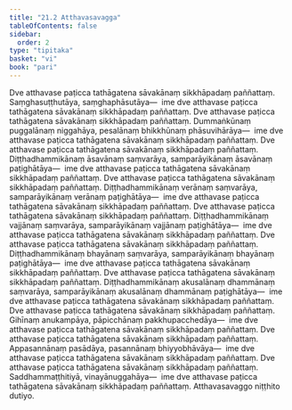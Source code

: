 ```yaml
---
title: "21.2 Atthavasavagga"
tableOfContents: false
sidebar:
  order: 2
type: "tipitaka"
basket: "vi"
book: "pari"
---
```



<DynamicBreadcrumb />

<Division number="498" book="pari" e="ch" v="5" p="384">

<Paragraph number="2410" book="pari">
Dve atthavase paṭicca tathāgatena sāvakānaṃ sikkhāpadaṃ paññattaṃ. Saṃghasuṭṭhutāya, saṃghaphāsutāya—  ime dve atthavase paṭicca tathāgatena sāvakānaṃ sikkhāpadaṃ paññattaṃ.
</Paragraph>

<Paragraph number="2411" book="pari">
Dve atthavase paṭicca tathāgatena sāvakānaṃ sikkhāpadaṃ paññattaṃ. Dummaṅkūnaṃ puggalānaṃ niggahāya, pesalānaṃ bhikkhūnaṃ phāsuvihārāya—  ime dve atthavase paṭicca tathāgatena sāvakānaṃ sikkhāpadaṃ paññattaṃ.
</Paragraph>

<Paragraph number="2412" book="pari">
Dve atthavase paṭicca tathāgatena sāvakānaṃ sikkhāpadaṃ paññattaṃ. Diṭṭhadhammikānaṃ āsavānaṃ saṃvarāya, samparāyikānaṃ āsavānaṃ paṭighātāya—  ime dve atthavase paṭicca tathāgatena sāvakānaṃ sikkhāpadaṃ paññattaṃ.
</Paragraph>

<Paragraph number="2413" book="pari">
Dve atthavase paṭicca tathāgatena sāvakānaṃ sikkhāpadaṃ paññattaṃ. Diṭṭhadhammikānaṃ verānaṃ saṃvarāya, samparāyikānaṃ verānaṃ paṭighātāya—  ime dve atthavase paṭicca tathāgatena sāvakānaṃ sikkhāpadaṃ paññattaṃ.
</Paragraph>

<Paragraph number="2414" book="pari">
Dve atthavase paṭicca tathāgatena sāvakānaṃ sikkhāpadaṃ paññattaṃ. Diṭṭhadhammikānaṃ vajjānaṃ saṃvarāya, samparāyikānaṃ vajjānaṃ paṭighātāya—  ime dve atthavase paṭicca tathāgatena sāvakānaṃ sikkhāpadaṃ paññattaṃ.
</Paragraph>

<Paragraph number="2415" book="pari">
Dve atthavase paṭicca tathāgatena sāvakānaṃ sikkhāpadaṃ paññattaṃ. Diṭṭhadhammikānaṃ bhayānaṃ saṃvarāya, samparāyikānaṃ bhayānaṃ paṭighātāya—  ime dve atthavase paṭicca tathāgatena sāvakānaṃ sikkhāpadaṃ paññattaṃ.
</Paragraph>

<Paragraph number="2416" book="pari">
Dve atthavase paṭicca tathāgatena sāvakānaṃ sikkhāpadaṃ paññattaṃ. Diṭṭhadhammikānaṃ akusalānaṃ dhammānaṃ saṃvarāya, samparāyikānaṃ akusalānaṃ dhammānaṃ paṭighātāya—  ime dve atthavase paṭicca tathāgatena sāvakānaṃ sikkhāpadaṃ paññattaṃ.
</Paragraph>

<Paragraph number="2417" book="pari">
Dve atthavase paṭicca tathāgatena sāvakānaṃ sikkhāpadaṃ paññattaṃ. Gihīnaṃ anukampāya, pāpicchānaṃ pakkhupacchedāya—  ime dve atthavase paṭicca tathāgatena sāvakānaṃ sikkhāpadaṃ paññattaṃ.
</Paragraph>

<Paragraph number="2418" book="pari">
Dve atthavase paṭicca tathāgatena sāvakānaṃ sikkhāpadaṃ paññattaṃ. Appasannānaṃ pasādāya, pasannānaṃ bhiyyobhāvāya—  ime dve atthavase paṭicca tathāgatena sāvakānaṃ sikkhāpadaṃ paññattaṃ.
</Paragraph>

<Paragraph number="2419" book="pari">
Dve atthavase paṭicca tathāgatena sāvakānaṃ sikkhāpadaṃ paññattaṃ. Saddhammaṭṭhitiyā, vinayānuggahāya—  ime dve atthavase paṭicca tathāgatena sāvakānaṃ sikkhāpadaṃ paññattaṃ.

</Paragraph>
</Division>

<Paragraph number="2420" type="center" book="pari">
Atthavasavaggo niṭṭhito dutiyo.
</Paragraph>